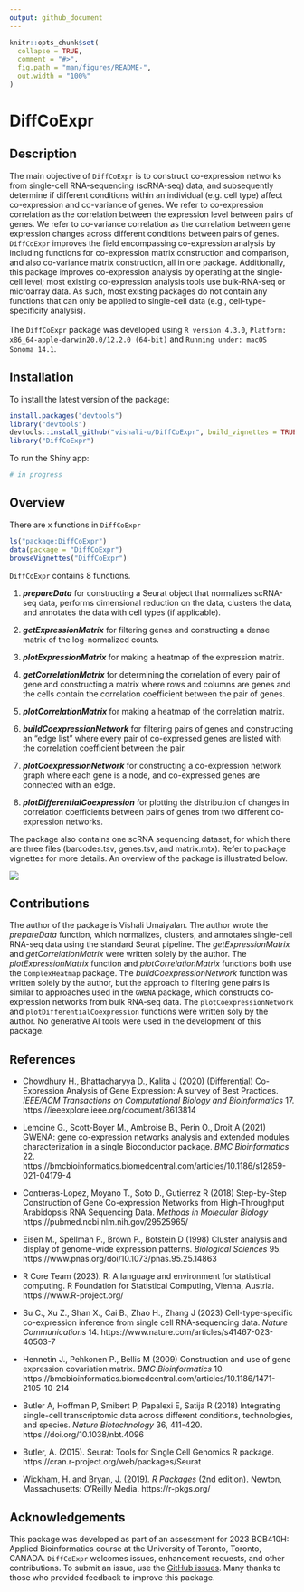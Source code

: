 ```yaml
---
output: github_document
---
```


<!-- README.md is generated from README.Rmd. Please edit that file -->

```r
knitr::opts_chunk$set(
  collapse = TRUE,
  comment = "#>",
  fig.path = "man/figures/README-",
  out.width = "100%"
)
```
# DiffCoExpr

## Description

The main objective of `DiffCoExpr` is to construct co-expression networks from single-cell RNA-sequencing (scRNA-seq) data, and subsequently determine if different conditions within an individual (e.g. cell type) affect co-expression and co-variance of genes. We refer to co-expression correlation as the correlation between the expression level between pairs of genes. We refer to co-variance correlation as the correlation between gene expression changes across different conditions between pairs of genes. `DiffCoExpr` improves the field encompassing co-expression analysis by including functions for co-expression matrix construction and comparison, and also co-variance matrix construction, all in one package. Additionally, this package improves co-expression analysis by operating at the single-cell level; most existing co-expression analysis tools use bulk-RNA-seq or microarray data. As such, most existing packages do not contain any functions that can only be applied to single-cell data (e.g., cell-type-specificity analysis).
<br>
<br>
The `DiffCoExpr` package was developed using `R version 4.3.0`, `Platform: x86_64-apple-darwin20.0/12.2.0 (64-bit)` and `Running under: macOS Sonoma 14.1`.

## Installation

To install the latest version of the package:
``` r
install.packages("devtools")
library("devtools")
devtools::install_github("vishali-u/DiffCoExpr", build_vignettes = TRUE)
library("DiffCoExpr")
```
To run the Shiny app:
``` r
# in progress
``` 

## Overview

There are x functions in `DiffCoExpr`
``` r
ls("package:DiffCoExpr")
data(package = "DiffCoExpr") 
browseVignettes("DiffCoExpr")
```
`DiffCoExpr` contains 8 functions.

1.  ***prepareData*** for constructing a Seurat object that normalizes scRNA-seq data, performs dimensional reduction on the data, clusters the data, and annotates the data with cell types (if applicable).

2.  ***getExpressionMatrix*** for filtering genes and constructing a dense matrix of the log-normalized counts.

3.  ***plotExpressionMatrix*** for making a heatmap of the expression matrix.

4. ***getCorrelationMatrix*** for determining the correlation of every pair of gene and constructing a matrix where rows and columns are genes and the cells contain the correlation coefficient between the pair of genes.

5. ***plotCorrelationMatrix*** for making a heatmap of the correlation matrix.

6. ***buildCoexpressionNetwork*** for filtering pairs of genes and constructing an "edge list" where every pair of co-expressed genes are listed with the correlation coefficient between the pair.

7. ***plotCoexpressionNetwork*** for constructing a co-expression network graph where each gene is a node, and co-expressed genes are connected with an edge.

8. ***plotDifferentialCoexpression*** for plotting the distribution of changes in correlation coefficients between pairs of genes from two different co-expression networks.

The package also contains one scRNA sequencing dataset, for which there are three files (barcodes.tsv, genes.tsv, and matrix.mtx). Refer to package vignettes for more details. An overview of the package is illustrated below. 

![](./inst/extdata/Umaiyalan_V_A1.png)


## Contributions
The author of the package is Vishali Umaiyalan. The author wrote the *prepareData* function, which normalizes, clusters, and annotates single-cell RNA-seq data using the standard Seurat pipeline. The *getExpressionMatrix* and *getCorrelationMatrix* were written solely by the author. The *plotExpressionMatrix* function and *plotCorrelationMatrix* functions both use the `ComplexHeatmap` package. The *buildCoexpressionNetwork* function was written solely by the author, but the approach to filtering gene pairs is similar to approaches used in the `GWENA` package, which constructs co-expression networks from bulk RNA-seq data. The `plotCoexpressionNetwork` and `plotDifferentialCoexpression` functions were written soly by the author. No generative AI tools were used in the development of this package. 

## References

- Chowdhury H., Bhattacharyya D., Kalita J (2020) (Differential) Co-Expression Analysis of Gene Expression: A survey of Best Practices. *IEEE/ACM Transactions on Computational Biology and Bioinformatics* 17. https://ieeexplore.ieee.org/document/8613814

- Lemoine G., Scott-Boyer M., Ambroise B., Perin O., Droit A (2021) GWENA: gene co-expression networks analysis and extended modules characterization in a single Bioconductor package. *BMC Bioinformatics* 22. https://bmcbioinformatics.biomedcentral.com/articles/10.1186/s12859-021-04179-4

- Contreras-Lopez, Moyano T., Soto D., Gutierrez R (2018) Step-by-Step Construction of Gene Co-expression Networks from High-Throughput Arabidopsis RNA Sequencing Data. *Methods in Molecular Biology* https://pubmed.ncbi.nlm.nih.gov/29525965/

- Eisen M., Spellman P., Brown P., Botstein D (1998) Cluster analysis and display of genome-wide expression patterns. *Biological Sciences* 95. https://www.pnas.org/doi/10.1073/pnas.95.25.14863

- R Core Team (2023). R: A language and environment for statistical computing. R Foundation for Statistical Computing, Vienna, Austria. https://www.R-project.org/

- Su C., Xu Z., Shan X., Cai B., Zhao H., Zhang J (2023) Cell-type-specific co-expression inference from single cell RNA-sequencing data. *Nature Communications* 14. https://www.nature.com/articles/s41467-023-40503-7

- Hennetin J., Pehkonen P., Bellis M (2009) Construction and use of gene expression covariation matrix. *BMC Bioinformatics* 10. https://bmcbioinformatics.biomedcentral.com/articles/10.1186/1471-2105-10-214

- Butler A, Hoffman P, Smibert P, Papalexi E, Satija R (2018) Integrating single-cell transcriptomic data across different conditions, technologies, and species. *Nature Biotechnology* 36, 411-420. https://doi.org/10.1038/nbt.4096

- Butler, A. (2015). Seurat: Tools for Single Cell Genomics R package. https://cran.r-project.org/web/packages/Seurat

- Wickham, H. and Bryan, J. (2019). *R Packages* (2nd edition). Newton, Massachusetts: O'Reilly Media. https://r-pkgs.org/


## Acknowledgements
This package was developed as part of an assessment for 2023 BCB410H: Applied Bioinformatics course at the University of Toronto, Toronto, CANADA. `DiffCoExpr` welcomes issues, enhancement requests, and other contributions. To submit an issue, use the [GitHub issues](https://github.com/vishali-u/DiffCoExpr/issues). Many thanks to those who provided feedback to improve this package.

